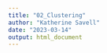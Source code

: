 ```yaml
---
title: "02_Clustering"
author: "Katherine Savell"
date: "2023-03-14"
output: html_document
---
```




